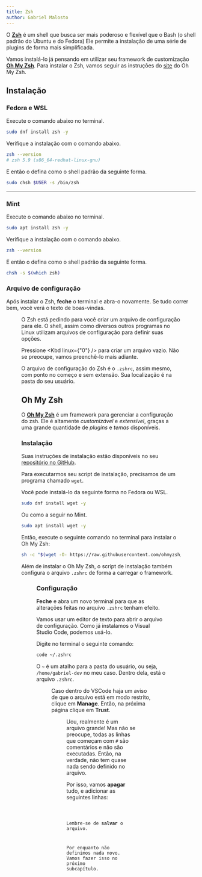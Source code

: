```yaml
---
title: Zsh
author: Gabriel Malosto
---
```





O [**Zsh**](https://www.zsh.org/) é um shell que busca ser mais poderoso e flexível que o Bash (o shell padrão do Ubuntu e do Fedora)
Ele permite a instalação de uma série de plugins de forma mais simplificada.

Vamos instalá-lo já pensando em utilizar seu framework de customização [**Oh My Zsh**](https://github.com/ohmyzsh/ohmyzsh).
Para instalar o Zsh, vamos seguir as instruções do [site](https://github.com/ohmyzsh/ohmyzsh/wiki/Installing-ZSH) do Oh My Zsh.

## Instalação

### Fedora e WSL

Execute o comando abaixo no terminal.

```bash title="Fedora ou WSL" frame="terminal"
sudo dnf install zsh -y
```

Verifique a instalação com o comando abaixo.

```bash title="Fedora ou WSL" frame="terminal"
zsh --version
# zsh 5.9 (x86_64-redhat-linux-gnu)
```

E então o defina como o shell padrão da seguinte forma.

```bash title="Fedora ou WSL" frame="terminal"
sudo chsh $USER -s /bin/zsh
```

---

### Mint

Execute o comando abaixo no terminal.

```bash title="Mint" frame="terminal"
sudo apt install zsh -y
```

Verifique a instalação com o comando abaixo.

```bash title="Mint" frame="terminal"
zsh --version
```

E então o defina como o shell padrão da seguinte forma.

```bash title="Mint" frame="terminal"
chsh -s $(which zsh)
```

### Arquivo de configuração

Após instalar o Zsh, **feche** o terminal e abra-o novamente.
Se tudo correr bem, você verá o texto de boas-vindas.

<Figure
  caption="Texto de boas-vindas do Zsh no Windows Terminal rodando o Fedora."
  images={[
    {
      src: welcome,
      alt: `Terminal do Fedora WSL com texto de boas-vindas do Zsh. São apresentadas quatro opções de configuração em inglês: (q) sair sem criar o arquivo de configuração, (0) criar um arquivo de configuração vazio, (1) continuar para o menu e (2) criar um arquivo com as configurações recomendadas.`,
    },
  ]}
/>

O Zsh está pedindo para você criar um arquivo de configuração para ele.
O shell, assim como diversos outros programas no Linux utilizam arquivos de configuração para definir suas opções.

Pressione <Kbd linux={"0"} /> para criar um arquivo vazio.
Não se preocupe, vamos preenchê-lo mais adiante.

O arquivo de configuração do Zsh é o `.zshrc`, assim mesmo, com ponto no começo e sem extensão.
Sua localização é na pasta do seu usuário.

## Oh My Zsh

O [**Oh My Zsh**](https://github.com/ohmyzsh/ohmyzsh?tab=coc-ov-file) é um framework para gerenciar a configuração do zsh.
Ele é altamente _customizável_ e _extensível_, graças a uma grande quantidade de _plugins_ e _temas_ disponíveis.

### Instalação

Suas instruções de instalação estão disponíveis no seu [repositório no GitHub](https://github.com/ohmyzsh/ohmyzsh?tab=readme-ov-file#basic-installation).

Para executarmos seu script de instalação, precisamos de um programa chamado `wget`.

Você pode instalá-lo da seguinte forma no Fedora ou WSL.

```zsh title="Fedora ou WSL" frame="terminal"
sudo dnf install wget -y
```

Ou como a seguir no Mint.

```zsh title="Mint" frame="terminal"
sudo apt install wget -y
```

Então, execute o seguinte comando no terminal para instalar o Oh My Zsh:

```zsh
sh -c "$(wget -O- https://raw.githubusercontent.com/ohmyzsh/ohmyzsh/master/tools/install.sh)"
```

Além de instalar o Oh My Zsh, o script de instalação também configura o arquivo `.zshrc` de forma a carregar o framework.

<Figure
  caption="Script de instalação do Oh My Zsh sendo executado no Fedora WSL."
  images={[
    {
      src: installOmz,
      alt: `Terminal do Fedora WSL, em que se executa o script de instalação do Oh My Zsh.`,
    },
  ]}
/>

### Configuração

**Feche** e abra um novo terminal para que as alterações feitas no arquivo `.zshrc` tenham efeito.

Vamos usar um editor de texto para abrir o arquivo de configuração.
Como já instalamos o Visual Studio Code, podemos usá-lo.

Digite no terminal o seguinte comando:

```zsh title="Fedora, WSL ou Mint" frame="terminal"
code ~/.zshrc
```

O `~` é um atalho para a pasta do usuário, ou seja, `/home/gabriel-dev` no meu caso.
Dentro dela, está o arquivo `.zshrc`.

<Figure
  caption="Abrindo o arquivo de configuração do Zsh no Visual Studio Code."
  images={[
    {
      src: zshCodeInitial,
      alt: `Arquivo de configuração do Zsh exibido no VSCode, com o aviso de arquivo modo restrito.`,
    },
  ]}
/>

Caso dentro do VSCode haja um aviso de que o arquivo está em modo restrito, clique em **Manage**.
Então, na próxima página clique em **Trust**.

<Figure
  caption="Permitindo confiar no arquivo de configuração do Zsh no VSCode."
  images={[
    {
      src: trustCode,
      alt: `Tela de autorização para confiar no arquivo de configuração do Zsh no VSCode.`,
    },
  ]}
/>

Uou, realmente é um arquivo grande!
Mas não se preocupe, todas as linhas que começam com `#` são comentários e não são executadas.
Então, na verdade, não tem quase nada sendo definido no arquivo.

Por isso, vamos **apagar** tudo, e adicionar as seguintes linhas:

<Code code={settings} lang="zsh" title="~/.zshrc" frame="code" />

Lembre-se de **salvar** o arquivo.

Por enquanto não definimos nada novo.
Vamos fazer isso no próximo subcapítulo.

